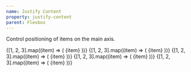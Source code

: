 ```yaml
---
name: Justify Content
property: justify-content
parent: Flexbox
---
```



Control positioning of items on the main axis.

<Grid minWidth="175px">
  <InfoBox caption="Start" pattern="justify-start">
    <Box className="flex justify-start bg-blue-100 p-1 rounded">
      {[1, 2, 3].map((item) => (
        <Box
          key={`flex-justify-start-${item}`}
          className="text-sm bold flex items-center justify-center bg-blue-400 rounded-sm text-blue-100 h-8 w-8 m-1"
        >
          {item}
        </Box>
      ))}
    </Box>
  </InfoBox>
  <InfoBox caption="Center" pattern="justify-center">
    <Box className="flex justify-center bg-blue-100 p-1 rounded">
      {[1, 2, 3].map((item) => (
        <Box
          key={`flex-justify-center-${item}`}
          className="text-sm bold flex items-center justify-center bg-blue-400 rounded-sm text-blue-100 h-8 w-8 m-1"
        >
          {item}
        </Box>
      ))}
    </Box>
  </InfoBox>
  <InfoBox caption="End" pattern="justify-end">
    <Box className="flex justify-end bg-blue-100 p-1 rounded">
      {[1, 2, 3].map((item) => (
        <Box
          key={`flex-justify-end-${item}`}
          className="text-sm bold flex items-center justify-center bg-blue-400 rounded-sm text-blue-100 h-8 w-8 m-1"
        >
          {item}
        </Box>
      ))}
    </Box>
  </InfoBox>
  <InfoBox caption="Space Around" pattern="justify-around">
    <Box className="flex justify-around bg-blue-100 p-1 rounded">
      {[1, 2, 3].map((item) => (
        <Box
          key={`flex-justify-around-${item}`}
          className="text-sm bold flex items-center justify-center bg-blue-400 rounded-sm text-blue-100 h-8 w-8 m-1"
        >
          {item}
        </Box>
      ))}
    </Box>
  </InfoBox>
  <InfoBox caption="Space Between" pattern="justify-between">
    <Box className="flex justify-between bg-blue-100 p-1 rounded">
      {[1, 2, 3].map((item) => (
        <Box
          key={`flex-justify-between-${item}`}
          className="text-sm bold flex items-center justify-center bg-blue-400 rounded-sm text-blue-100 h-8 w-8 m-1"
        >
          {item}
        </Box>
      ))}
    </Box>
  </InfoBox>
</Grid>

